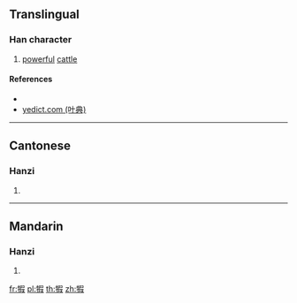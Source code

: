 ==Translingual==

===Han character===
{{Han char|rn=93|rad=牛|as=09|sn=13|four=27547|canj=HQRSE|ids=⿰牛叚}}

# [[powerful]] [[cattle]]

====References====
* {{Han ref|kx=0702.180|dkj=20077|dj=1115.230|hdz=31816.150|uh=728C|ud=29324|bh=DEA6|bd=56998}}
*[http://yedict.com/htm/72/728C.htm yedict.com (叶典)]

----

==Cantonese==

===Hanzi===
{{yue-hanzi|jyut=[[gaa1]]|y=ga1}}

# {{defn|lang=yue|sort=牛09}}

----

==Mandarin==

===Hanzi===
{{cmn-hanzi|pin=[[jiā]] ([[jia1]])|wg=chia<sup>1</sup>}}

# {{defn|lang=cmn|sort=牛09}}

[[fr:犌]]
[[pl:犌]]
[[th:犌]]
[[zh:犌]]